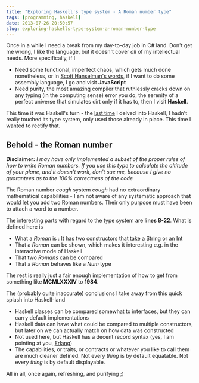 ```yaml
---
title: "Exploring Haskell's type system - A Roman number type"
tags: [programming, haskell]
date: 2013-07-26 20:50:57
slug: exploring-haskells-type-system-a-roman-number-type
---
```


Once in a while I need a break from my day-to-day job in C# land. Don't get me wrong, I like the language, but it doesn't cover _all_ of my intellectual needs.
More specifically, if I

* Need some functional, imperfect chaos, which gets much done nonetheless, or in [Scott Hanselman's words][1], if I want to do some assembly language, I go and visit __JavaScript__
* Need purity, the most amazing compiler that ruthlessly cracks down on any typing (in the computing sense) error you do, the serenity of a perfect universe that simulates dirt only if it has to, then I visit __Haskell__.

This time it was Haskell's turn - the [last time][2] I delved into Haskell, I hadn't really touched its type system, only used those already in place. This time I wanted to rectify that.

## Behold - the Roman number

<Gist id="6273665" file="roman.hs" />

**Disclaimer:** *I may have only implemented a subset of the proper rules of how to write Roman numbers. If you use this type to calculate the altitude of your plane, and it doesn't work, don't sue me, because I give no guarantees as to the 100% correctness of the code*

The Roman number _cough_ system _cough_ had no extraordinary mathematical capabilities - I am not aware of any systematic approach that would let you add two Roman numbers. Their only purpose must have been to attach a word to a number.

The interesting parts with regard to the type system are **lines 8-22**. What is defined here is

* What a *Roman* is : It has two constructors that take a String or an Int
* That a *Roman* can be shown, which makes it interesting e.g. in the interactive mode of Haskell
* That two *Romans* can be compared
* That a *Roman* behaves like a *Num* type

The rest is really just a fair enough implementation of how to get from something like **MCMLXXXIV** to **1984**.

The (probably quite inaccurate) conclusions I take away from this quick splash into Haskell-land

* Haskell classes can be compared somewhat to interfaces, but they can carry default implementations
* Haskell data can have what could be compared to multiple constructors, but later on we can actually match on how data was constructed
* Not used here, but Haskell has a decent record syntax (yes, I am pointing at you, [Erlang][3]) 
* The capabilities, or traits, or contracts or whatever you like to call them are much cleaner defined. Not every _thing_ is by default equatable. Not every _thing_ is by default displayable.

All in all, once again, refreshing, and purifying ;)

[1]: http://www.hanselman.com/blog/JavaScriptIsAssemblyLanguageForTheWebSematicMarkupIsDeadCleanVsMachinecodedHTML.aspx
[2]: /posts/road-to-reality-continued-fractions
[3]: http://learnyousomeerlang.com/a-short-visit-to-common-data-structures